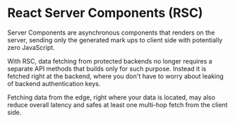 # React Server Components (RSC)

Server Components are asynchronous components that renders on the server,
sending only the generated mark ups to client side with potentially zero
JavaScript.

With RSC, data fetching from protected backends no longer requires a separate
API methods that builds only for such purpose. Instead it is fetched right at
the backend, where you don't have to worry about leaking of backend
authentication keys.

Fetching data from the edge, right where your data is located, may also reduce
overall latency and safes at least one multi-hop fetch from the client side.
